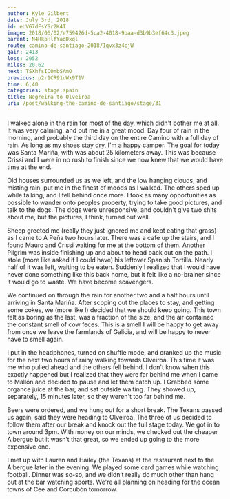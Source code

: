 ```yaml
---
author: Kyle Gilbert
date: July 3rd, 2018
id: eUVG7dFsYSr2K4T
image: 2018/06/02/e759426d-5ca2-4018-9baa-d3b9b3ef64c3.jpeg
parent: N4HkpHlfYaqDxql
route: camino-de-santiago-2018/1qvx3z4cjW
gain: 2413
loss: 2052
miles: 20.62
next: TSXhfsICOmbSAmO
previous: p2r1CR91uWx9T1V
time: 6,40
categories: stage,spain
title: Negreira to Olveiroa
uri: /post/walking-the-camino-de-santiago/stage/31
---
```


<Stats />

<Route />

I walked alone in the rain for most of the day, which didn't bother me at all.
It was very calming, and put me in a great mood. Day four of rain in the
morning, and probably the third day on the entire Camino with a full day of
rain. As long as my shoes stay dry, I'm a happy camper. The goal for today was
Santa Mariña, with was about 25 kilometers away. This was because Crissi and I
were in no rush to finish since we now knew that we would have time at the end.

Old houses surrounded us as we left, and the low hanging clouds, and misting
rain, put me in the finest of moods as I walked. The others sped up while
talking, and I fell behind once more. I took as many opportunities as possible
to wander onto peoples property, trying to take good pictures, and talk to the
dogs. The dogs were unresponsive, and couldn't give two shits about me, but
the pictures, I think, turned out well.

Sheep greeted me (really they just ignored me and kept eating that grass) as I
came to A Peña two hours later. There was a cafe up the stairs, and I found
Mauro and Crissi waiting for me at the bottom of them. Another Pilgrim was
inside finishing up and about to head back out on the path. I stole
(more like asked if I could have) his leftover Spanish Tortilla. Nearly half of
it was left, waiting to be eaten. Suddenly I realized that I would have never
done something like this back home, but it felt like a no-brainer since it
would go to waste. We have become scavengers.

We continued on through the rain for another two and a half hours until
arriving in Santa Mariña. After scoping out the places to stay, and getting
some cokes, we (more like I) decided that we should keep going. This town felt
as boring as the last, was a fraction of the size, and the air contained the
constant smell of cow feces. This is a smell I will be happy to get away from
once we leave the farmlands of Galicia, and will be happy to never have to
smell again.

I put in the headphones, turned on shuffle mode, and cranked up the music for
the next two hours of rainy walking towards Olveiroa. This time it was me who
pulled ahead and the others fell behind. I don't know when this exactly happened
but I realized that they were far behind me when I came to Mallón and decided to
pause and let them catch up. I Grabbed some organce juice at the bar, and sat
outside waiting. They showed up, separately, 15 minutes later, so they weren't
too far behind me.

Beers were ordered, and we hung out for a short break. The Texans passed us
again, said they were heading to Olveiroa. The three of us decided to follow
them after our break and knock out the full stage today. We got in to town
around 3pm. With money on our minds, we checked out the cheaper Albergue but
it wasn’t that great, so we ended up going to the more expensive one.

I met up with Lauren and Hailey (the Texans) at the restaurant next to the
Albergue later in the evening. We played some card games while watching
football. Dinner was so-so, and we didn’t really do much other than hang out
at the bar watching sports. We're all planning on heading for the ocean towns of
Cee and Corcubòn tomorrow.

